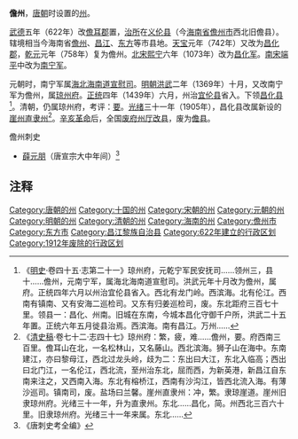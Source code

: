 '''儋州'''，[[唐朝|唐朝]]时设置的[[州|州]]。

[[武德|武德]]五年（622年）改[[儋耳郡|儋耳郡]]置，[[治所|治所]]在[[义伦县|义伦县]]（今[[海南省|海南省]][[儋州市|儋州市]]西北旧儋县）。辖境相当今海南省[[儋州市|儋州]]、[[昌江黎族自治县|昌江]]、[[东方市|东方]]等市县地。[[天宝_(唐朝)|天宝]]元年（742年）又改为[[昌化郡_(海南)|昌化郡]]，[[乾元_(唐朝)|乾元]]元年（758年）复为儋州。[[北宋|北宋]][[熙宁|熙宁]]六年（1073年）改为[[昌化军|昌化军]]。[[南宋|南宋]][[端平|端平]]中改为[[南寧軍|南宁军]]。

元朝时，南宁军属[[海北海南道宣慰司|海北海南道宣慰司]]。[[明朝|明朝]][[洪武|洪武]]二年（1369年）十月，又改南宁军为儋州，属[[琼州府|琼州府]]。[[正统_(年号)|正统]]四年（1439年）六月，州治[[宜伦县|宜伦县]]省入。下领[[昌化县_(明朝)|昌化县]]<ref>《[[明史|明史]]·卷四十五·志第二十一》琼州府，元乾宁军民安抚司……领州三，县十……儋州，元南宁军，属海北海南道宣慰司。洪武元年十月改为儋州，属府。正统四年六月以州治宜伦县省入。西北有龙门岭。西滨海。北有伦江。西南有镇南、又有安海二巡检司。又东有归姜巡检司，废。东北距府三百七十里。领县一：昌化、州南。旧城在东南，今城本昌化守御千户所，洪武二十五年置。正统六年五月徙县治焉。西滨海。南有昌江。万州……</ref>。清朝，仍属琼州府，考评：[[衝繁疲難|要]]。[[光绪|光绪]]三十一年（1905年），昌化县改属新设的[[崖州直隶州|崖州直隶州]]<ref>《[[清史稿|清史稿]]·卷七十二·志四十七》琼州府：繁，疲，难……儋州，要。府西南三百里。儋耳山在北，一名松林山，又名藤山。西北滨海。狮子山在海中。东南建江，亦曰黎母江，西北过龙头岭，歧为二：东出曰大江，东北入临高；西出曰北门江，一名伦江，西北流，至州治东北，屈而西，为新英港，新昌江自东南来注之，又西南入海。东北有榕桥江，西南有沙沟江，皆西北流入海。有薄沙巡司。镇南司，废。盐场曰兰馨。崖州直隶州：冲，繁。隶琼崖道。崖州旧隶琼州府。光绪三十一年，升为直隶州。东北……昌化，简。州西北三百六十里。旧隶琼州府。光绪三十一年来属。东北……</ref>。[[辛亥革命|辛亥革命]]后，全国[[废府州厅改县|废府州厅改县]]，废为[[儋县|儋县]]。
;儋州刺史
*[[薛元朋|薛元朋]]（唐宣宗大中年间）<ref>《唐刺史考全编》</ref>
== 注释==

{{Reflist}}

{{唐朝行政區劃|nocat}}
{{十國行政區劃|nocat}}
{{海南行政区划小作品}}
[[Category:唐朝的州|Category:唐朝的州]]
[[Category:十国的州|Category:十国的州]]
[[Category:宋朝的州|Category:宋朝的州]]
[[Category:元朝的州|Category:元朝的州]]
[[Category:明朝的州|Category:明朝的州]]
[[Category:清朝的州|Category:清朝的州]]
[[Category:海南的州|Category:海南的州]]
[[Category:儋州市|Category:儋州市]]
[[Category:东方市|Category:东方市]]
[[Category:昌江黎族自治县|Category:昌江黎族自治县]]
[[Category:622年建立的行政区划|Category:622年建立的行政区划]]
[[Category:1912年废除的行政区划|Category:1912年废除的行政区划]]